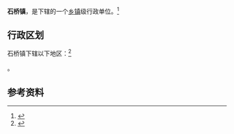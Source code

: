 {{中国乡级行政区|37/08/11/109/000}}

'''石桥镇'''，是{{PRC admin/fullname|37/08/11/109/000|3}}下辖的一个[[乡镇|乡镇]]级行政单位。<ref>{{PRC admin/ref sgc|{{PRC admin/parent|37/08/11/109/000}}}}</ref>

== 行政区划 ==

石桥镇下辖以下地区：<ref>{{PRC admin/ref sgc|37/08/11/109/000}}</ref>

{{PRC admin/children|37/08/11/109/000}}。

== 参考资料 ==

{{reflist}}

{{行政区划小作品}}
{{PRC admin/navcat|37/08/11/109/000}}